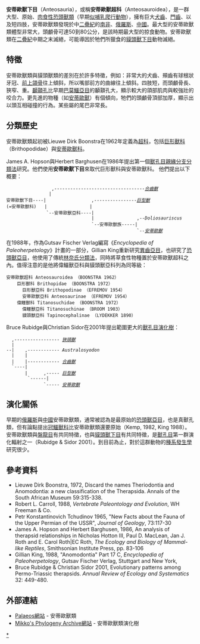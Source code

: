 {{Automatic taxobox
| taxon = Anteosauria
| authority = 
| fossil_range = {{fossil_range|272|260}}（[[罗德期|罗德期]]到[[卡匹敦期|卡匹敦期]]）
| image = Anteosaurus in landscape.jpg
| image_caption = [[安蒂歐獸|安蒂歐獸]]重建圖
| subdivision_ranks = [[科|科]]
| subdivision = 
*†[[安蒂欧兽科|安蒂欧兽科]] Anteosauridae
**†[[安蒂欧兽亚科|安蒂欧兽亚科]] Anteosaurinae
**†[[合齿兽亚科|合齿兽亚科]] Syodontinae
*†[[沟足兽科|沟足兽科]] Brithopodidae
*†[[多特罗龙兽科|多特罗龙兽科]] Deuterosauridae
}}

'''安蒂歐獸下目'''（Anteosauria），或稱'''安蒂歐獸超科'''（Anteosauroidea），是一群大型、原始、[[肉食性|肉食性]][[恐頭獸類|恐頭獸類]]（早期[[似哺乳爬行動物|似哺乳爬行動物]]），擁有巨大[[犬齒|犬齒]]、[[門齒|門齒]]、以及短四肢，安蒂歐獸類發現於中[[二疊紀|二疊紀]]的[[南非|南非]]、[[俄羅斯|俄羅斯]]、[[中國|中國]]。最大型的安蒂歐獸類體型非常大，頭顱骨可達50到80公分，是該時期最大型的掠食動物。安蒂歐獸類在[[二疊紀|二疊紀]]中期之末滅絕，可能導因於牠們所獵食的[[貘頭獸下目|貘頭獸下目]]動物滅絕。

==特徵==
安蒂歐獸類與貘頭獸類的差別在於許多特徵，例如：非常大的犬齒、頰齒有球根狀牙冠、[[前上頜骨|前上頜骨]]往上傾斜，所以嘴部前方的曲線往上傾斜。四肢短，而頭顱骨長、狹窄、重。[[顳顬孔|顳顬孔]]比早期[[巴莫鱷亞目|巴莫鱷亞目]]的顳顬孔大，顯示較大的頜部肌肉與較強壯的咬合力。更先進的物種（如[[安蒂歐獸|安蒂歐獸]]）有個傾向，牠們的頭顱骨頂部加厚，顯示出以頭互相碰撞的行為。某些屬的尾巴非常長。

==分類歷史==
安蒂歐獸類起初被Lieuwe Dirk Boonstra在1962年定義為[[超科|超科]]，包括[[巨形獸科|巨形獸科]]（Brithopodidae）與[[安蒂歐獸科|安蒂歐獸科]]。

James A. Hopson與Herbert Barghusen在1986年提出第一個[[獸孔目|獸孔目]][[親緣分支分類法|親緣分支分類法]]研究。他們使用'''安蒂歐獸下目'''來取代巨形獸科與安蒂歐獸科。
他們提出以下概要：

                  ,----------------------------------''[[合齒獸|合齒獸]]''
                 |
 安蒂歐獸下目----|                 ,----------------''[[巨型獸|巨型獸]]''
 (=安蒂歐獸科)   |                |
                `--安蒂歐獸亞科----|                
                                 |                ,--''Doliosauriscus''
                                 `--安蒂歐獸族-----|
                                                  `--''[[安蒂歐獸|安蒂歐獸]]''

在1988年，作為Gutsav Fischer Verlag編寫《''Encyclopedia of Paleoherpetology''》計畫的一部分，Gillian King重新研究[[異齒亞目|異齒亞目]]，也研究了[[恐頭獸亞目|恐頭獸亞目]]，他使用了傳統[[林奈氏分類法|林奈氏分類法]]，同時將草食性物種置於安蒂歐獸超科之內。值得注意的是他將偉鱷獸亞科與貘頭獸亞科列為同等級：

 安蒂歐獸超科 Anteosauroidea （BOONSTRA 1962）
     巨形獸科 Brithopidae （BOONSTRA 1972）
       巨形獸亞科 Brithopodinae （EFREMOV 1954）
       安蒂歐獸亞科 Anteosaurinae （EFREMOV 1954）
     偉鱷獸科 Titanosuchidae （BOONSTRA 1972）
       偉鱷獸亞科 Titanosuchinae （BROOM 1903）
       貘頭獸亞科 Tapinocephalinae （LYDEKKER 1890）

Bruce Rubidge與Christian Sidor在2001年提出範圍更大的[[獸孔目|獸孔目]][[演化樹|演化樹]]：

   ,----------------- ''[[狹頭獸|狹頭獸]]''
   |
 --|    ,------------ ''Australosyodon''  
   |    |
   |    |------------ ''[[合齒獸|合齒獸]]''
   `----|                
        |      ,----- ''[[巨型獸|巨型獸]]''
         `------|
               `----- ''[[安蒂歐獸|安蒂歐獸]]''

==演化關係==
早期的[[俄羅斯|俄羅斯]]與[[中國|中國]]安蒂歐獸類，通常被認為是最原始的[[恐頭獸亞目|恐頭獸亞目]]，也是真獸孔類，但有論點提出[[冠鱷獸科|冠鱷獸科]]比安蒂歐獸類還要原始（Kemp, 1982, King 1988）。安蒂歐獸類與[[盤龍目|盤龍目]]有共同特徵，也與[[貘頭獸下目|貘頭獸下目]]有共同特徵，是[[獸孔目|獸孔目]]第一群演化輻射之一（Rubidge & Sidor 2001）。到目前為止，對於這群動物的[[種系發生學|種系發生學]]研究很少。

==參考資料==
* Lieuwe Dirk Boonstra, 1972, Discard the names Theriodontia and Anomodontia: a new classification of the Therapsida. Annals of the South African Museum 59:315-338.  
* Robert L. Carroll, 1988, ''Vertebrate Paleontology and Evolution'', WH Freeman & Co.
* Petr Konstantinovich Tchudinov 1965, "New Facts about the Fauna of the Upper Permian of the USSR", ''Journal of Geology'', 73:117-30 
* James A. Hopson and Herbert Barghusen, 1986, An analysis of therapsid relationships in Nicholas Hotton III, Paul D. MacLean, Jan J. Roth and E. Carol Roth|EC Roth, ''The Ecology and Biology of Mammal-like Reptiles'', Smithsonian Institute Press, pp. 83-106
* Gillian King, 1988, "Anomodontia" Part 17 C, ''Encyclopedia of Paleoherpetology'', Gutsav Fischer Verlag, Stuttgart and New York, 
* Bruce Rubidge & Christian Sidor  2001, Evolutionary patterns among Permo-Triassic therapsids. ''Annual Review of Ecology and Systematics'' 32: 449-480.

==外部連結==
* [https://web.archive.org/web/20060313154357/http://www.palaeos.com/Vertebrates/Units/400Therapsida/400.html Palaeos網站] - 安蒂歐獸類
* [https://web.archive.org/web/20060117192704/http://www.fmnh.helsinki.fi/users/haaramo/Metazoa/Deuterostoma/Chordata/Synapsida/Dinocephalia/Anteosauria.htm Mikko's Phylogeny Archive網站] - 安蒂歐獸類演化樹
{{獸孔目|E.}}
{{Taxonbar}}
[[Category:恐頭獸亞目|*]]